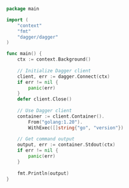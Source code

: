 ```go Go icon="golang"
package main

import (
	"context"
	"fmt"
	"dagger/dagger"
)

func main() {
	ctx := context.Background()
	
	// Initialize Dagger client
	client, err := dagger.Connect(ctx)
	if err != nil {
		panic(err)
	}
	defer client.Close()
	
	// Use Dagger client
	container := client.Container().
		From("golang:1.20").
		WithExec([]string{"go", "version"})
	
	// Get command output
	output, err := container.Stdout(ctx)
	if err != nil {
		panic(err)
	}
	
	fmt.Println(output)
}
```
